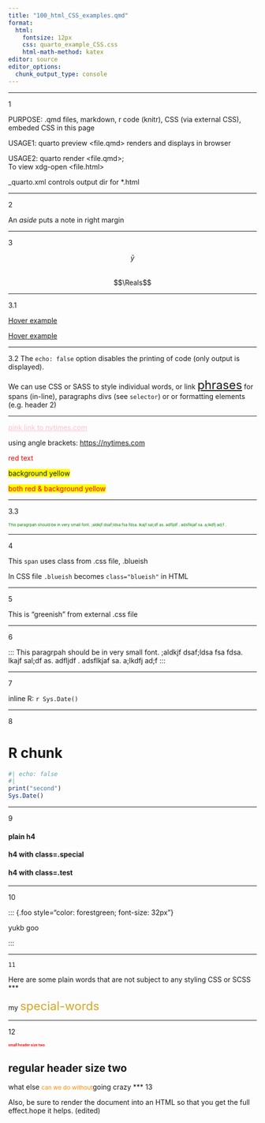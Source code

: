 ```yaml
---
title: "100_html_CSS_examples.qmd"
format: 
  html:
    fontsize: 12px
    css: quarto_example_CSS.css
    html-math-method: katex
editor: source 
editor_options: 
  chunk_output_type: console
---
```

***
1
<div class="intro">
<p>PURPOSE:    .qmd files, markdown, r code (knitr), CSS (via external CSS), embeded CSS in this page </p>
<p>USAGE1:     quarto preview <file.qmd>    renders and displays in browser </p>
USAGE2:      quarto render  <file.qmd>;   
        To view xdg-open <file.html>

_quarto.xml   controls output dir for *.html
</div>

***
2

[An *aside* puts a note in right margin]{.aside}

***
3

$$\bar{y}$$  
$$\Reals$$

***
3.1

<a href="#">Hover example</a>

<a href="http://www.nytimes.com">Hover example</a>

***
3.2
The `echo: false` option disables the printing of code (only output is displayed).

We can use CSS or SASS to style individual words, or link
[phrases](https://google.com){style="font-size: 24px"} for spans (in-line), paragraphs
divs (see `selector`) or or formatting elements (e.g. header 2)

------------------------------------------------------------------------

[pink link to nytimes.com](https://nytimes.com){style="color:pink"}

using angle brackets: <https://nytimes.com>

[red text]{style="color:red"}

[background yellow]{style="background-color: yellow"}

[both red & background yellow]{style="color: red; background-color:yellow"}

***
3.3

::: {style="font-size: 8px; color:green"}
This paragrpah should be in very small font. ;aldkjf dsaf;ldsa fsa fdsa. lkajf sal;df as. adfljdf . adsflkjaf sa. a;lkdfj ad;f .
::: 

***
4

<!-- TODO: -->
<span class="blueish"> This `span` uses class from .css file, .blueish</span>

<p class="blueish">In CSS file `.blueish`  becomes `class="blueish"` in HTML</p>

***
5

<greenish>  This is "greenish" from external .css file </greenish>

***
6

:::
This paragrpah should be in very small font. ;aldkjf dsaf;ldsa fsa fdsa. lkajf sal;df as. adfljdf . adsflkjaf sa. a;lkdfj ad;f
:::

***
7

inline R: `r Sys.Date()`

***
8

# R chunk
```r
#| echo: false
#| 
print("second")
Sys.Date()
```
***
9

<h4> plain h4 </h4>

<h4 class=.special>h4 with class=.special </h4>

<h4 class=.test>h4 with class=.test </h4>

***
10

::: {.foo style="color: forestgreen; font-size: 32px"}

<!-- `:::` begins a Div -->
<example of div>
yukb goo

:::

***
    11

Here are some plain words that are not subject to any styling CSS or SCSS
    ***

<!-- Next:  apply a CSS style to a Span.  In this case the `special-words` -->

my [special-words]{style="color: goldenrod; font-size: 24px"}

***
12

## small header size two {style="color: red; font-size: 7px"}

## regular header size two

what else [can we do without]{style="color: darkorange; font-size: 12px"}going crazy
***
13

Also, be sure to render the document into an HTML so that you get the full effect.hope it helps. (edited)
